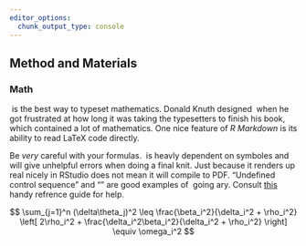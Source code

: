 ```yaml
---
editor_options: 
  chunk_output_type: console
---
```


## Method and Materials {#a-method-and-materials}

<!--
Leaving a chunk unnamed is also a good choice in a dissertation portfolio.
This meens you are unable to refrernce it elsewhere using the `\@ref()` syntax.
-->

### Math

\TeX\ is the best way to typeset mathematics.
Donald Knuth designed \TeX\ when he got frustrated at how long it was taking the typesetters to finish his book, which contained a lot of mathematics.
One nice feature of _R Markdown_ is its ability to read LaTeX code directly.

Be _very_ careful with your formulas.
\TeX\ is heavly dependent on symboles and will give unhelpful errors when doing a final knit.
Just because it renders up real nicely in RStudio does not mean it will compile to PDF.
"Undefined control sequence" and "" are good examples of \TeX\ going ary.
Consult [this](https://oeis.org/wiki/List_of_LaTeX_mathematical_symbols) handy refrence guide for help.

$$
\sum_{j=1}^n (\delta\theta_j)^2 \leq \frac{\beta_i^2}{\delta_i^2 + \rho_i^2} \left[ 2\rho_i^2 + \frac{\delta_i^2\beta_i^2}{\delta_i^2 + \rho_i^2} \right] \equiv \omega_i^2
$$
